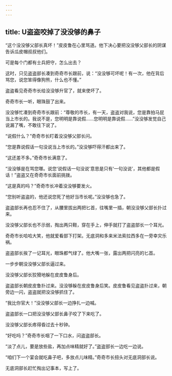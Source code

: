 ```yaml
---
---
---
```

title: U盗盗咬掉了没没够的鼻子
---



“这个没没够父部长真坏！”皮皮鲁在心里骂道。他下决心要把没没够父部长的阴谋告诉瓜皮帽叔叔他们。

可是每个门都有士兵把守，怎么出去？

这时，只见盗盗部长凑到奇奇市长跟前，说：“没没够可坏呢！有一次，他在背后骂您，说您笨得像狗熊，什么也不懂。”

盗盗看见奇奇市长给没没够升官了，就来使坏了。

奇奇市长一听，眼珠鼓了出来。

没没够忙凑到奇奇市长跟前：“尊敬的市长，有一天，盗盗对我说，您是靠拍马屁当上市长的。我说不是，您明明是靠说假……您明明是靠说假……”没没够发觉自己说漏了嘴，不敢往下说了。

“说假什么？”奇奇市长盯着没没够父部长问。

“您是靠说假话一句没说当上市长的。”没没够吓得汗都出来了。

“这还差不多。”奇奇市长满意了。

“没没够是在骂您哪。说您‘说假话一句没说’意思是只有‘一句没说’，其他都是假话！”盗盗又在奇奇市长面前挑拨。

“这是真的吗？”奇奇市长冲着没没够要发火。

“您别听盗盗的，他还说您死了他好当市长呢。”没没够也急了。

盗盗部长再也忍不住了，从腰里拔出两把匕首，往嘴里一插，朝没没够父部长扑过来。

没没够父部长也不示弱，掏出两只鞋，穿在手上，伸手就打了盗盗部长一个耳光。

奇奇市长哈哈大笑，他就爱看部下打架。无底洞和多来米法索拉西多在一旁幸灾乐祸。

盗盗部长挨了一记耳光，眼珠都气绿了。他大嘴一张，露出两把闪亮的匕首。

一步步朝没没够父部长逼过来。

没没够父部长狡猾地躲在皮皮鲁身后。

盗盗部长朝皮皮鲁扑过来。没没够躲在皮皮鲁身后笑。皮皮鲁看见盗盗扑过来，朝旁边一闪，盗盗就把没没够抓住了。

“我比你官大！”没没够父部长一边挣扎一边喊。

盗盗部长一口把没没够父部长鼻子咬了下来吃了。

没没够父部长疼得昏过去十秒钟。

“好吃吗？”奇奇市长咽了一下口水，问盗盗部长。

“淡了点儿，要是放些盐，再加点味精就好了。”盗盗部长一边吃一边说。

“咱们下一个宴会就吃鼻子吧，多放点儿味精。”奇奇市长扭头对无底洞部长说。

无底洞部长赶忙掏出记事本，写上了。